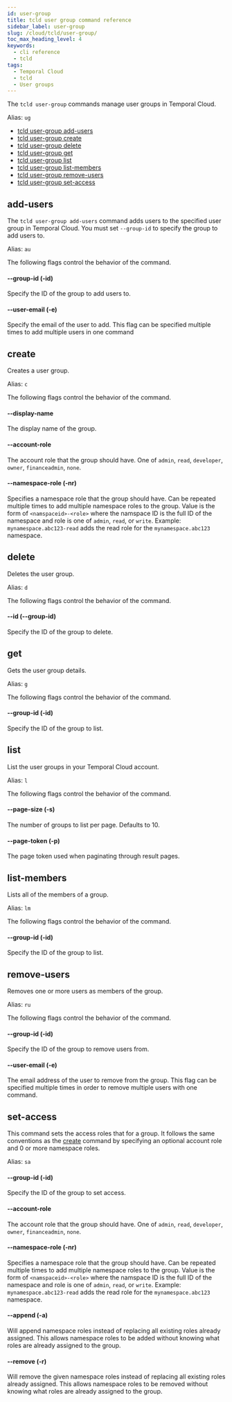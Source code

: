 ```yaml
---
id: user-group
title: tcld user group command reference
sidebar_label: user-group
slug: /cloud/tcld/user-group/
toc_max_heading_level: 4
keywords:
  - cli reference
  - tcld
tags:
  - Temporal Cloud
  - tcld
  - User groups
---
```


The `tcld user-group` commands manage user groups in Temporal Cloud.

Alias: `ug`

- [tcld user-group add-users](#add-users)
- [tcld user-group create](#create)
- [tcld user-group delete](#delete)
- [tcld user-group get](#get)
- [tcld user-group list](#list)
- [tcld user-group list-members](#list-members)
- [tcld user-group remove-users](#remove-users)
- [tcld user-group set-access](#set-access)

## add-users

The `tcld user-group add-users` command adds users to the specified user group in Temporal Cloud.
You must set `--group-id` to specify the group to add users to.

Alias: `au`

The following flags control the behavior of the command.

#### --group-id (-id)

Specify the ID of the group to add users to.

#### --user-email (-e)

Specify the email of the user to add. This flag can be specified multiple times to add
multiple users in one command


## create

Creates a user group.

Alias: `c`

The following flags control the behavior of the command.

#### --display-name

The display name of the group.

#### --account-role

The account role that the group should have. One of `admin`, `read`, `developer`, `owner`, `financeadmin`, `none`.

#### --namespace-role (-nr)

Specifies a namespace role that the group should have. Can be repeated multiple times to add
multiple namespace roles to the group. Value is the form of `<namspaceid>-<role>` where the namspace ID is the full ID of the namespace and role is one of `admin`, `read`, or `write`. Example: `mynamespace.abc123-read` adds the read role for the `mynamespace.abc123` namespace.

## delete

Deletes the user group.

Alias: `d`

The following flags control the behavior of the command.

#### --id (--group-id)

Specify the ID of the group to delete.

## get

Gets the user group details.

Alias: `g`

The following flags control the behavior of the command.

#### --group-id (-id)

Specify the ID of the group to list.

## list

List the user groups in your Temporal Cloud account.

Alias: `l`

The following flags control the behavior of the command.

#### --page-size (-s)

The number of groups to list per page. Defaults to 10.

#### --page-token (-p)

The page token used when paginating through result pages.

## list-members

Lists all of the members of a group.

Alias: `lm`

The following flags control the behavior of the command.

#### --group-id (-id)

Specify the ID of the group to list.

## remove-users

Removes one or more users as members of the group.

Alias: `ru`

The following flags control the behavior of the command.

#### --group-id (-id)

Specify the ID of the group to remove users from.

#### --user-email (-e)

The email address of the user to remove from the group. This flag can be specified multiple times in order to remove multiple users with one command.

## set-access

This command sets the access roles that for a group. It follows the same conventions as the [create](#create) command by specifying an optional account role and 0 or more namespace roles.

Alias: `sa`

#### --group-id (-id)

Specify the ID of the group to set access.

#### --account-role

The account role that the group should have. One of `admin`, `read`, `developer`, `owner`, `financeadmin`, `none`.

#### --namespace-role (-nr)

Specifies a namespace role that the group should have. Can be repeated multiple times to add
multiple namespace roles to the group. Value is the form of `<namspaceid>-<role>` where the namspace ID is the full ID of the namespace and role is one of `admin`, `read`, or `write`. Example: `mynamespace.abc123-read` adds the read role for the `mynamespace.abc123` namespace.

#### --append (-a)

Will append namespace roles instead of replacing all existing roles already assigned. This allows namespace roles to be added without knowing what roles are already assigned to the group.

#### --remove (-r)

Will remove the given namespace roles instead of replacing all existing roles already assigned. This allows namespace roles to be removed without knowing what roles are already assigned to the group.


